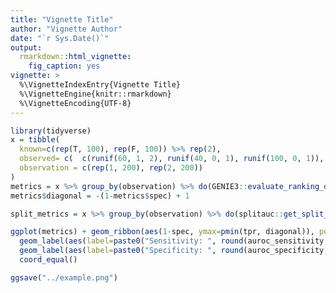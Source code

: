 ```yaml
---
title: "Vignette Title"
author: "Vignette Author"
date: "`r Sys.Date()`"
output:
  rmarkdown::html_vignette:
    fig_caption: yes
vignette: >
  %\VignetteIndexEntry{Vignette Title}
  %\VignetteEngine{knitr::rmarkdown}
  %\VignetteEncoding{UTF-8}
---
```



```r
library(tidyverse)
x = tibble(
  known=c(rep(T, 100), rep(F, 100)) %>% rep(2),
  observed= c(  c(runif(60, 1, 2), runif(40, 0, 1), runif(100, 0, 1)),   c(runif(100, 1, 2), runif(60, 0, 1), runif(40, 1, 2)) ),
  observation = c(rep(1, 200), rep(2, 200))
)
metrics = x %>% group_by(observation) %>% do(GENIE3::evaluate_ranking_direct(.$observed, .$known, sum(.$known), length(.$observed))$metrics)
metrics$diagonal = -(1-metrics$spec) + 1

split_metrics = x %>% group_by(observation) %>% do(splitauc::get_split_auroc(.$observed, .$known))
```


```r
ggplot(metrics) + geom_ribbon(aes(1-spec, ymax=pmin(tpr, diagonal)), position="identity", fill="#BAACBD", ymin=0) + geom_ribbon(aes(1-spec, ymin= pmin(tpr, diagonal), ymax=tpr), position="identity", fill="#ABB7BC") + geom_line(aes(1-spec, tpr)) + geom_abline(slope=-1, intercept=1) + facet_wrap(~observation) +
  geom_label(aes(label=paste0("Sensitivity: ", round(auroc_sensitivity, 2))), x=0.15, y=0.25, hjust=0, data=split_metrics) +
  geom_label(aes(label=paste0("Specificity: ", round(auroc_specificity, 2))), x=0.65, y=0.65, hjust=0, data=split_metrics) +
  coord_equal()

ggsave("../example.png")

```
